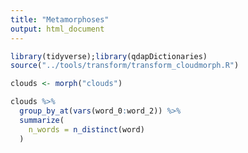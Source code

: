 ```yaml
---
title: "Metamorphoses"
output: html_document
---
```


```r
library(tidyverse);library(qdapDictionaries)
source("../tools/transform/transform_cloudmorph.R")
```

```r
clouds <- morph("clouds")

clouds %>%
  group_by_at(vars(word_0:word_2)) %>%
  summarize(
    n_words = n_distinct(word)
  )
```

